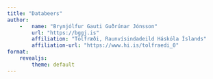 ```yaml
---
title: "Databeers"
author: 
    -   name: "Brynjólfur Gauti Guðrúnar Jónsson"
        url: "https://bggj.is"
        affiliation: "Tölfræði, Raunvísindadeild Háskóla Íslands"
        affiliation-url: "https://www.hi.is/tolfraedi_0"
format: 
    revealjs:
        theme: default
---
```


##  {background-iframe="https://bggj.shinyapps.io/sveitarfelog_maelabord" background-interactive="true"}


##  {background-iframe="https://bggj.shinyapps.io/skattagogn" background-interactive="true"}




